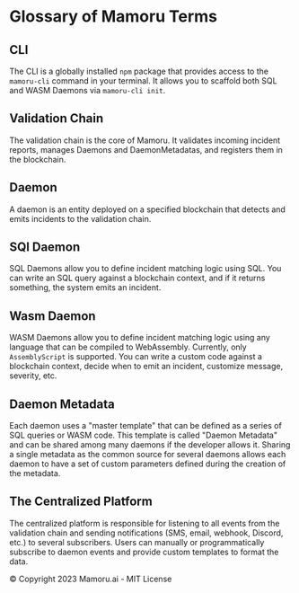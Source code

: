 # Glossary of Mamoru Terms

## CLI
The CLI is a globally installed `npm` package that provides access to the `mamoru-cli` command in your terminal. It allows you to scaffold both SQL and WASM Daemons via `mamoru-cli init`.

## Validation Chain
The validation chain is the core of Mamoru. It validates incoming incident reports, manages Daemons and DaemonMetadatas, and registers them in the blockchain.

## Daemon
A daemon is an entity deployed on a specified blockchain that detects and emits incidents to the validation chain.

## SQl Daemon
SQL Daemons allow you to define incident matching logic using SQL. You can write an SQL query against a blockchain context, and if it returns something, the system emits an incident.

## Wasm Daemon
WASM Daemons allow you to define incident matching logic using any language that can be compiled to WebAssembly. Currently, only `AssemblyScript` is supported. You can write a custom code against a blockchain context, decide when to emit an incident, customize message, severity, etc.

## Daemon Metadata
Each daemon uses a "master template" that can be defined as a series of SQL queries or WASM code. This template is called "Daemon Metadata" and can be shared among many daemons if the developer allows it. Sharing a single metadata as the common source for several daemons allows each daemon to have a set of custom parameters defined during the creation of the metadata.

## The Centralized Platform
The centralized platform is responsible for listening to all events from the validation chain and sending notifications (SMS, email, webhook, Discord, etc.) to several subscribers. Users can manually or programmatically subscribe to daemon events and provide custom templates to format the data.

© Copyright 2023 Mamoru.ai - MIT License